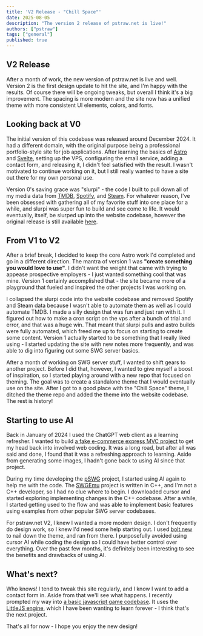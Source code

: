 ```yaml
---
title: 'V2 Release - "Chill Space"'
date: 2025-08-05
description: "The version 2 release of pstraw.net is live!"
authors: ["pstraw"]
tags: ["general"]
published: true
---
```


## V2 Release

After a month of work, the new version of pstraw.net is live and well. Version 2 is the first design update to hit the site, and I'm happy with the results. Of course there will be ongoing tweaks, but overall I think it's a big improvement. The spacing is more modern and the site now has a unified theme with more consistent UI elements, colors, and fonts.

## Looking back at V0

The initial version of this codebase was released around December 2024. It had a different domain, with the original purpose being a professional portfolio-style site for job applications. After learning the basics of [Astro](https://astro.build/) and [Svelte](https://svelte.dev/), setting up the VPS, configuring the email service, adding a contact form, and releasing it, I didn't feel satisfied with the result. I wasn't motivated to continue working on it, but I still really wanted to have a site out there for my own personal use.

Version 0's saving grace was "slurpi" - the code I built to pull down all of my media data from [TMDB](https://www.themoviedb.org/), [Spotify](https://spotify.com/), and [Steam](https://steampowered.com/). For whatever reason, I've been obsessed with gathering all of my favorite stuff into one place for a while, and slurpi was super fun to build and see come to life. It would eventually, itself, be slurped up into the website codebase, however the original release is still available [here](https://github.com/pstrawberrie/slurpi).

## From V1 to V2

After a brief break, I decided to keep the core Astro work I'd completed and go in a different direction. The mantra of version 1 was **"create something you would love to use"**. I didn't want the weight that came with trying to appease prospective employers - I just wanted something cool that was mine. Version 1 certainly accomplished that - the site became more of a playground that fueled and inspired the other projects I was working on.

I collapsed the slurpi code into the website codebase and removed Spotify and Steam data because I wasn't able to automate them as well as I could automate TMDB. I made a silly design that was fun and just ran with it. I figured out how to make a cron script on the vps after a bunch of trial and error, and that was a huge win. That meant that slurpi pulls and astro builds were fully automated, which freed me up to focus on starting to create some content. Version 1 actually started to be something that I really liked using - I started updating the site with new notes more frequently, and was able to dig into figuring out some SWG server basics.

After a month of working on SWG server stuff, I wanted to shift gears to another project. Before I did that, however, I wanted to give myself a boost of inspiration, so I started playing around with a new repo that focused on theming. The goal was to create a standalone theme that I would eventually use on the site. After I got to a good place with the "Chill Space" theme, I ditched the theme repo and added the theme into the website codebase. The rest is history!

## Starting to use AI

Back in January of 2024 I used the ChatGPT web client as a learning refresher. I wanted to build [a fake e-commerce express MVC project](https://github.com/pstrawberrie/cubesdirect-vanilla) to get my head back into involved web coding. It was a long road, but after all was said and done, I found that it was a refreshing approach to learning. Aside from generating some images, I hadn't gone back to using AI since that project.

During my time developing the [pSWG](https://github.com/pstrawberrie/pswg) project, I started using AI again to help me with the code. The [SWGEmu](https://swgemu.com/) project is written in C++, and I'm not a C++ developer, so I had no clue where to begin. I downloaded cursor and started exploring implementing changes in the C++ codebase. After a while, I started getting used to the flow and was able to implement basic features using examples from other popular SWG server codebases.

For pstraw.net V2, I knew I wanted a more modern design. I don't frequently do design work, so I knew I'd need some help starting out. I used [bolt.new](https://bolt.new/) to nail down the theme, and ran from there. I purposefully avoided using cursor AI while coding the design so I could have better control over everything. Over the past few months, it's definitely been interesting to see the benefits and drawbacks of using AI.

## What's next?

Who knows! I tend to tweak this site regularly, and I know I want to add a contact form in. Aside from that we'll see what happens. I recently prompted my way into [a basic javascript game codebase](https://github.com/pstrawberrie/game/tree/littlejs1-proto1). It uses the [LittleJS engine](https://github.com/KilledByAPixel/LittleJS), which I have been wanting to learn forever - I think that's the next project.

That's all for now - I hope you enjoy the new design!
